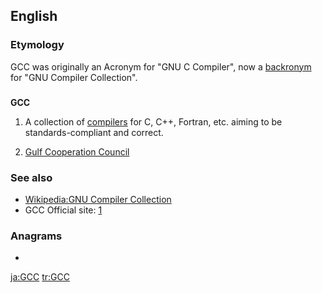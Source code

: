 ==English==

===Etymology===
GCC was originally an Acronym for "GNU C Compiler", now a [[backronym]] for "GNU Compiler Collection".

==={{initialism}}===
'''GCC'''

# {{computing}} A collection of [[compilers]] for C, C++, Fortran, etc. aiming to be standards-compliant and correct.
# [[w:Cooperation Council for the Arab States of the Gulf|Gulf Cooperation Council]]

===See also===
*[[Wikipedia:GNU Compiler Collection]]
*GCC Official site: [http://gcc.gnu.org/]

===Anagrams===
* {{alphagram|[[CCG#English|CCG]]}} 


[[ja:GCC]]
[[tr:GCC]]